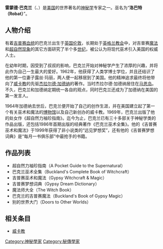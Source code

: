 {{BLP unsourced|time=2010-12-10T14:27:24+00:00}}
'''雷蒙德·巴克兰'''（{{lang-en|Raymond Buckland}}、{{bd|1934年|8月31日||}}）是[[美国|美国]]的世界著名的[[神秘学|神秘学]]专家之一。巫名为“'''洛巴特（Robat）'''”。

== 人物介绍 ==
有着[[吉普赛|吉普赛]][[血统|血统]]的巴克兰出生于[[英国|英国]][[伦敦|伦敦]]，长期处于[[英格兰|英格兰]][[教会|教会]]中，对吉普赛[[魔法|魔法]]和[[超自然现象|超自然现象]]的其它方面研究了半个多[[世纪|世纪]]，被公认为将现代巫术引入美国的权威人士。

在幼年时期，因受到了叔叔的影响，巴克兰开始对神秘学产生了浓厚的兴趣，并将此作为自己一生最大的爱好。1962年，他获得了人类学博士学位，并且还结识了他的第一位妻子露丝·玛丽，两人便一起移居到了美国。他的精神追求最终将他带向了[[威卡教|威卡教]]的先驱[[杰拉尔德·加德纳|杰拉尔德·加德纳]]的著作。当时杰拉尔德·加德纳居住在[[马恩岛|马恩岛]]。不久，巴克兰和加德纳定期统一各自的观点，同时巴克兰还成为了加德纳在美国的第一发言人。

1964年加德纳去世后，巴克兰便开始了自己的创作生涯，并在美国建立起了第一个有关巫术和魔法的[[博物馆|博物馆]]以及自己新创办的威卡教。1969年，巴克兰出版了他的处女作《超自然力袖珍指南》。迄今为止，巴克兰已有三十多部关于神秘学类的作品出版，还包括1986年首期出版的经典著作《巴克兰巫术全集》。他的《吉普赛巫术和魔法》于1999年获得了非小说类的“远见梦想奖”，还有他的《吉普赛梦想词典》是“每月一书俱乐部”中最抢手的书籍。

== 作品列表 ==
* 超自然力袖珍指南（A Pocket Guide to the Supernatural）
* 巴克兰巫术全集（Buckland's Complete Book of Witchcraft）
* 吉普赛巫术和魔法（Gypsy Witchcraft & Magic）
* 吉普赛梦想词典（Gypsy Dream Dictionary）
* 魔法师大全（The Witch Book）
* 巴克兰的吉普赛魔法（Buckland's Book of Gypsy Magic）
* 别的世界大门（Doors to Other Worlds）

== 相关条目 ==
* [[威卡教|威卡教]]

{{Authority control}}
[[Category:神秘學家|Category:神秘學家]]
[[Category:秘傳學家|Category:秘傳學家]]